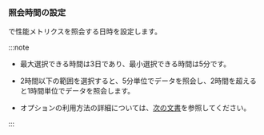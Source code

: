 ### 照会時間の設定

<Cmdname sid="time" className="uitext" />で性能メトリクスを照会する日時を設定します。

:::note

- 最大選択できる時間は3日であり、最小選択できる時間は5分です。

- 2時間以下の範囲を選択すると、5分単位でデータを照会し、2時間を超えると1時間単位でデータを照会します。

- <Cmdname sid="time" className="uitext" />オプションの利用方法の詳細については、[次の文書](usage-ui#timeselector)を参照してください。

:::
